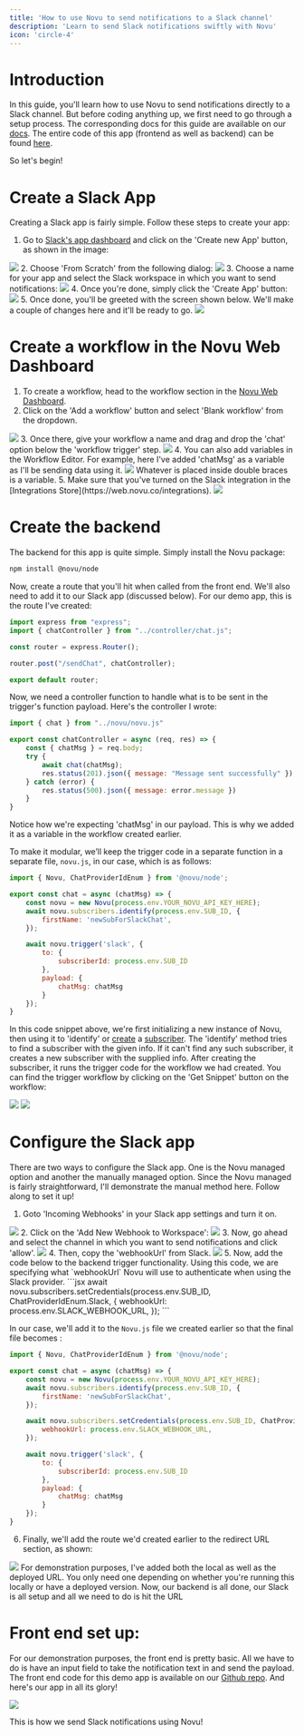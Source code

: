 ```yaml
---
title: 'How to use Novu to send notifications to a Slack channel'
description: 'Learn to send Slack notifications swiftly with Novu'
icon: 'circle-4'
---
```


# Introduction

In this guide, you'll learn how to use Novu to send notifications directly to a Slack channel. But before coding anything up, we first need to go through a setup process. 
The corresponding docs for this guide are available on our [docs](https://docs.novu.co/channels-and-providers/chat/slack).
<Note>The entire code of this app (frontend as well as backend) can be found [here](https://github.com/novuhq/slack-app).</Note>

So let's begin!

# Create a Slack App
Creating a Slack app is fairly simple. Follow these steps to create your app:
1. Go to [Slack's app dashboard](https://api.slack.com/apps) and click on the 'Create new App' button, as shown in the image:
<Frame caption="Create an app from Slack's app dashboard"><img src="/images/guides/slack-guide/create-app.png" /> </Frame>
2. Choose 'From Scratch' from the following dialog:
<Frame caption="Select 'From Scratch' in the following dialog"><img src="/images/guides/slack-guide/scratch.png" /> </Frame>
3. Choose a name for your app and select the Slack workspace in which you want to send notifications:
<Frame caption="Name your app and select the workspace"><img src="/images/guides/slack-guide/name.png" /> </Frame>
4. Once you're done, simply click the 'Create App' button:
<Frame caption="Click on the 'Create App' button"><img src="/images/guides/slack-guide/create.png" /> </Frame>
5. Once done, you'll be greeted with the screen shown below. We'll make a couple of changes here and it'll be ready to go.
<Frame caption="Slack greets you with this screen"><img src="/images/guides/slack-guide/welcome.png" /> </Frame>

# Create a workflow in the Novu Web Dashboard
1. To create a workflow, head to the workflow section in the [Novu Web Dashboard](https://web.novu.co/workflows).
2. Click on the 'Add a workflow' button and select 'Blank workflow' from the dropdown.
<Frame caption="Create a workflow from the Novu Web Dashboard"><img src="/images/guides/slack-guide/workflow.png" /> </Frame>
3. Once there, give your workflow a name and drag and drop the 'chat' option below the 'workflow trigger' step.
<Frame caption="Drag and drop the 'chat' option"><img src="/images/guides/slack-guide/drag.png" /> </Frame>
4. You can also add variables in the Workflow Editor. For example, here I've added 'chatMsg' as a variable as I'll be sending data using it.
<Frame caption="Configure the step as per your liking"><img src="/images/guides/slack-guide/variable.png" /> </Frame>
<Info>Whatever is placed inside double braces is a variable.</Info>
5. Make sure that you've turned on the Slack integration in the [Integrations Store](https://web.novu.co/integrations).
<Frame caption="Make sure that Slack integration is set to active"><img src="/images/guides/slack-guide/integration.png" /> </Frame>

# Create the backend
The backend for this app is quite simple. Simply install the Novu package:
```bash
npm install @novu/node

```
Now, create a route that you'll hit when called from the front end. We'll also need to add it to our Slack app (discussed below). For our demo app, this is the route I've created:
```jsx
import express from "express";
import { chatController } from "../controller/chat.js";

const router = express.Router();

router.post("/sendChat", chatController);

export default router;
```
Now, we need a controller function to handle what is to be sent in the trigger's function payload. Here's the controller I wrote:
```jsx
import { chat } from "../novu/novu.js"

export const chatController = async (req, res) => {
    const { chatMsg } = req.body;
    try {
        await chat(chatMsg);
        res.status(201).json({ message: "Message sent successfully" });
    } catch (error) {
        res.status(500).json({ message: error.message })
    }
}
```
<Info>Notice how we're expecting 'chatMsg' in our payload. This is why we added it as a variable in the workflow created earlier.</Info>

To make it modular, we’ll keep the trigger code in a separate function in a separate file, `novu.js`, in our case, which is as follows:
```jsx
import { Novu, ChatProviderIdEnum } from '@novu/node';

export const chat = async (chatMsg) => {
    const novu = new Novu(process.env.YOUR_NOVU_API_KEY_HERE);
    await novu.subscribers.identify(process.env.SUB_ID, {
        firstName: 'newSubForSlackChat',
    });

    await novu.trigger('slack', {
        to: {
            subscriberId: process.env.SUB_ID
        },
        payload: {
            chatMsg: chatMsg
        }
    });
}
```
In this code snippet above, we're first initializing a new instance of Novu, then using it to 'identify' or [create](https://docs.novu.co/subscribers/subscribers#create-a-subscriber) a [subscriber](https://docs.novu.co/subscribers/subscribers). 
<Info>The 'identify' method tries to find a subscriber with the given info. If it can't find any such subscriber, it creates a new subscriber with the supplied info.</Info>
After creating the subscriber, it runs the trigger code for the workflow we had created. You can find the trigger workflow by clicking on the 'Get Snippet' button on the workflow:
<Frame caption="Click the 'Get Snippet' button to get trigger code"><img src="/images/guides/slack-guide/trigger.png" /> </Frame>
<Frame caption="Paste this trigger code in your backend"><img src="/images/guides/slack-guide/trigger-code.png" /> </Frame>

# Configure the Slack app

There are two ways to configure the Slack app. One is the Novu managed option and another the manually managed option. 
Since the Novu managed is fairly straightforward, I'll demonstrate the manual method here. Follow along to set it up!

1. Goto 'Incoming Webhooks' in your Slack app settings and turn it on.
<Frame caption="Turn on 'Incoming Webhooks' in your Slack app"><img src="/images/guides/slack-guide/on.png" /> </Frame>
2. Click on the 'Add New Webhook to Workspace':
<Frame caption="Click the 'Add New Webhook to Workspace' button"><img src="/images/guides/slack-guide/add.png" /> </Frame>
3. Now, go ahead and select the channel in which you want to send notifications and click 'allow'.
<Frame caption="Select the channel"><img src="/images/guides/slack-guide/install.png" /> </Frame>
4. Then, copy the 'webhookUrl' from Slack.
<Frame caption="Copy the webhookUrl from Slack"><img src="/images/guides/slack-guide/hook.png" /> </Frame>
5. Now, add the code below to the backend trigger functionality. Using this code, we are specifying what `webhookUrl` Novu will use to authenticate when using the Slack provider. 
```jsx
await novu.subscribers.setCredentials(process.env.SUB_ID, ChatProviderIdEnum.Slack, {
        webhookUrl: process.env.SLACK_WEBHOOK_URL,
    });
```

In our case, we'll add it to the `Novu.js` file we created earlier so that the final file becomes :
```jsx
import { Novu, ChatProviderIdEnum } from '@novu/node';

export const chat = async (chatMsg) => {
    const novu = new Novu(process.env.YOUR_NOVU_API_KEY_HERE);
    await novu.subscribers.identify(process.env.SUB_ID, {
        firstName: 'newSubForSlackChat',
    });

    await novu.subscribers.setCredentials(process.env.SUB_ID, ChatProviderIdEnum.Slack, {
        webhookUrl: process.env.SLACK_WEBHOOK_URL,
    });

    await novu.trigger('slack', {
        to: {
            subscriberId: process.env.SUB_ID
        },
        payload: {
            chatMsg: chatMsg
        }
    });
}
```
6. Finally, we'll add the route we'd created earlier to the redirect URL section, as shown:
<Frame caption="Add your endpoint to the redirect URL section on Slack"><img src="/images/guides/slack-guide/redirect.png" /> </Frame>
<Info>For demonstration purposes, I've added both the local as well as the deployed URL. You only need one depending on whether you're running this locally or have a deployed version.</Info>
Now, our backend is all done, our Slack is all setup and all we need to do is hit the URL

# Front end set up:

For our demonstration purposes, the front end is pretty basic. All we have to do is have an input field to take the notification text in and send the payload. The front end code for this demo app is available on our [Github repo](https://github.com/novuhq/slack-app/tree/main/frontend). 
And here's our app in all its glory!

<Frame caption="Our app in action!"><img src="/images/guides/slack-guide/output.gif" /> </Frame>

This is how we send Slack notifications using Novu!